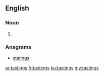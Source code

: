 ==English==

===Noun===
{{head|en|noun plural form}}

# {{plural of|tasting|lang=en}}

===Anagrams===
* [[statings#English|statings]]

[[ar:tastings]]
[[fr:tastings]]
[[ku:tastings]]
[[my:tastings]]